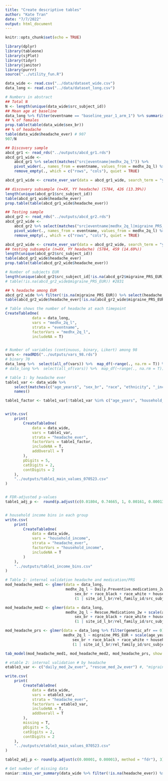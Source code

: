 ```yaml
---
title: "Create descriptive tables"
author: "Kate Tran"
date: "7/7/2022"
output: html_document
---
```


```r
knitr::opts_chunk$set(echo = TRUE)
```

```r
library(dplyr)
library(tableone)
library(sjPlot)
library(tidyr)
library(janitor)
library(purrr)
source("../utility_fun.R")
```

```r
data_wide <- read.csv("../data/dataset_wide.csv")
data_long <- read.csv("../data/dataset_long.csv")
```

```r
# Numbers in abstract
## Total N
N <- length(unique(data_wide$src_subject_id))
## Mean age at baseline
data_long %>% filter(eventname == "baseline_year_1_arm_1") %>% summarise(mean = mean(interview_age, na.rm = T)/12)
## % of females
prop.table(table(data_wide$sex_br))
## % of headache
table(data_wide$headache_ever) # 907
907/N

## Discovery sample
abcd_gr1 <- read_rds("../outputs/abcd_gr1.rds")
abcd_gr1_wide <-
    abcd_gr1 %>% select(matches("src|eventname|medhx_2q_l")) %>% 
    pivot_wider(., names_from = eventname, values_from = medhx_2q_l) %>%
    remove_empty(., which = c("rows", "cols"), quiet = TRUE)

abcd_gr1_wide <- create_ever_var(data = abcd_gr1_wide, search_term = "year", new_col_name = "headache_ever")

## discovery subsample (n=XX, YY headache) (5784, 426 (13.39%))
length(unique(abcd_gr1$src_subject_id))
table(abcd_gr1_wide$headache_ever)
prop.table(table(abcd_gr1_wide$headache_ever))

## Testing sample
abcd_gr2 <- read_rds("../outputs/abcd_gr2.rds")
abcd_gr2_wide <-
    abcd_gr2 %>% select(matches("src|eventname|medhx_2q_l|migraine_PRS_EUR")) %>% 
    pivot_wider(., names_from = eventname, values_from = medhx_2q_l) %>%
    remove_empty(., which = c("rows", "cols"), quiet = TRUE)

abcd_gr2_wide <- create_ever_var(data = abcd_gr2_wide, search_term = "year", new_col_name = "headache_ever")
## testing subsample (n=XX, YY headache) (5784, 459 (14.69%))
length(unique(abcd_gr2$src_subject_id))
table(abcd_gr2_wide$headache_ever)
prop.table(table(abcd_gr2_wide$headache_ever))

# Number of subjects EUR
length(unique(abcd_gr2$src_subject_id[!is.na(abcd_gr2$migraine_PRS_EUR)])) #2831
# table(!is.na(abcd_gr2_wide$migraine_PRS_EUR)) #2831

## % headache among EUR
abcd_gr2_wide %>% filter(!is.na(migraine_PRS_EUR)) %>% select(headache_ever) %>% table() #226 (226/2831 = 7.98%)
table(abcd_gr2_wide$headache_ever[!is.na(abcd_gr2_wide$migraine_PRS_EUR)])

# Table shows the number of headache at each timepoint
CreateTableOne(
            data = data_long,
            vars = "medhx_2q_l",
            strata = "eventname",
            factorVars = "medhx_2q_l",
            includeNA = T)


# Number of variables (continuous, binary, Likert) among 98
vars <- readRDS("../outputs/vars_98.rds")
# binary 70
data_long %>%  select(all_of(vars)) %>%  map_df(~range(., na.rm = T)) %>% select_if(~ max(., na.rm = T) - min(., na.rm = T) == 1) %>% names() %>% length()
# data_long %>%  select(all_of(vars)) %>%  map_df(~range(., na.rm = T)) %>% View()
```

```r
# table 1: by headache ever
table1_var <- data_wide %>% 
    select(matches(c("age_years$", "sex_br", "race", "ethnicity", "_income$"))) %>% #"poverty_line$", 
    names()

table1_factor <- table1_var[!table1_var %in% c("age_years", "household_income")]


write.csv(
    print(
        CreateTableOne(
            data = data_wide,
            vars = table1_var,
            strata = "headache_ever",
            factorVars = table1_factor,
            includeNA = T,
            addOverall = T
        ),
        pDigits = 5,
        catDigits = 2,
        contDigits = 2
    ),
    "../outputs/table1_main_values_070523.csv"
)


# FDR-adjusted p-values
table1_adj_p <-  round(p.adjust(c(0.01804, 0.74665, 1, 0.00161, 0.00013, 0.94645, 0.58277, 0.95751, 0.00021, 0.017, 0.00001), method = "fdr"), 3)


# household income bins in each group
write.csv(
    print(
        CreateTableOne(
            data = data_wide,
            vars = "household_income",
            strata = "headache_ever",
            factorVars = "household_income",
            includeNA = T
        )
    ),
    "../outputs/table1_income_bins.csv"
)
```

```r
# Table 2: internal validation headache and medication/PRS
mod_headache_med1 <- glmer(data = data_long, 
                           medhx_2q_l ~ Daily.Preventive.medications_2w + scale(age_years) + scale(age_years)^2 + scale(age_years)^3  + 
                               sex_br + race_black + race_white + household_income + ethnicity_hisp +
                               (1 | site_id_l_br/rel_family_id/src_subject_id), family = binomial, nAGQ = 0)

mod_headache_med2 <- glmer(data = data_long, 
                           medhx_2q_l ~ Rescue.Medications_2w + scale(age_years) + scale(age_years)^2 + scale(age_years)^3  + 
                               sex_br + race_black + race_white + household_income + ethnicity_hisp +
                               (1 | site_id_l_br/rel_family_id/src_subject_id), family = binomial, nAGQ = 0)

mod_headache_prs <- glmer(data = data_long %>% filter(genetic_afr == 0), 
                          medhx_2q_l ~ migraine_PRS_EUR + scale(age_years) + scale(age_years)^2 + scale(age_years)^3  + 
                              sex_br + race_black + race_white + household_income + ethnicity_hisp +
                              (1 | site_id_l_br/rel_family_id/src_subject_id), family = binomial, nAGQ = 0)

tab_model(mod_headache_med1, mod_headache_med2, mod_headache_prs, show.intercept = F)
```

```r
# etable 2: internal validation # by headache
etable3_var <- c("daily_med_2w_ever", "rescue_med_2w_ever") #, "migraine_PRS_EUR"

write.csv(
    print(
        CreateTableOne(
            data = data_wide,
            vars = etable3_var,
            strata = "headache_ever",
            factorVars = etable3_var,
            includeNA = T,
            addOverall = T
        ),
        missing = T,
        pDigits = 5,
        catDigits = 2,
        contDigits = 2
    ),
    "../outputs/etable3_main_values_070523.csv"
)

table2_adj_p <- round(p.adjust(c(0.00001, 0.00001), method = "fdr"), 3)

# Get number of missing data
naniar::miss_var_summary(data_wide %>% filter(!is.na(headache_ever)) %>% select(all_of(table1_var)))
```


